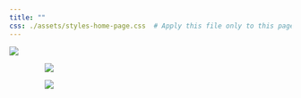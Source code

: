 ```yaml
---
title: ""
css: ./assets/styles-home-page.css  # Apply this file only to this page
---
```


::: {#hero-banner .column-screen}
![](./assets/images/test-banner_v2.png)
:::

::: {#hero-banner .column-screen style="width: 75%; margin: 0 auto;"}
![](./assets/images/test-menus-home-page-v2.png)
:::

::: {#hero-banner .column-screen style="width: 75%; margin: 0 auto;"}
![](./assets/images/test-menus-home-page-v3.png)
:::
